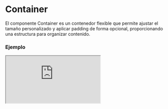 
# Container

El componente Container es un contenedor flexible que permite ajustar el tamaño personalizado y aplicar padding de forma opcional, proporcionando una estructura para organizar contenido.

### Ejemplo

<Iframe src="https://fenextjs-component-storybook.vercel.app/iframe.html?args=&id=component-container--index&viewMode=story" />

### Importacion

Para importar el componente Container, se puede hacer desde fenextjs

```tsx copy
import { Container } from "fenextjs";
```

### Parametros

| Parametro | Tipo | Requerido | Default | Descripcion |
| --------- | ---- | --------- | ------- | ----------- |
| customSize | number | no | undefined | Tamaño personalizado del contenedor, calculado como customSize / 16 * rem. |
| usePaddingInline | boolean | no | true | Determina si se aplica padding en el contenedor. |
| children | ReactNode | no | undefined | Contenido o elementos que se mostrarán dentro del contenedor. |
| className | string | no | '' | Clase CSS para personalizar el contenedor. |

### Storybook

Para ver el storybook del componente lo puede hacer con este [link](https://fenextjs-component-storybook.vercel.app/?path=/story/component-container--index)

### Usos

- Básico

```tsx copy
<Container><div>Contenido</div></Container>
```

- Container con tamaño personalizado

```tsx copy
<Container customSize={48}><div>Contenido</div></Container>
```

- Container sin padding

```tsx copy
<Container usePaddingInline={false}><div>Contenido</div></Container>
```

